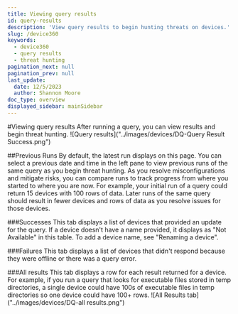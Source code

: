 ```yaml
---
title: Viewing query results
id: query-results
description: 'View query results to begin hunting threats on devices.'
slug: /device360
keywords:
  - device360
  - query results
  - threat hunting
pagination_next: null
pagination_prev: null
last_update:
  date: 12/5/2023
  author: Shannon Moore
doc_type: overview
displayed_sidebar: mainSidebar
---
```

#Viewing query results
After running a query, you can view results and begin threat hunting.
![Query results]("../images/devices/DQ-Query Result Success.png")

##Previous Runs
By default, the latest run displays on this page. You can select a previous date and time in the left pane to view previous runs of the same query as you begin threat hunting. As you resolve misconfigurations and mitigate risks, you can compare runs to track progress from where you started to where you are now. For example, your initial run of a query could return 15 devices with 100 rows of data. Later runs of the same query should result in fewer devices and rows of data as you resolve issues for those devices.

###Successes
This tab displays a list of devices that provided an update for the query. If a device doesn't have a name provided, it displays as "Not Available" in this table. To add a device name, see "Renaming a device".

###Failures
This tab displays a list of devices that didn't respond because they were offline or there was a query error.

###All results
This tab displays a row for each result returned for a device. For example, if you run a query that looks for executable files stored in temp directories, a single device could have 100s of executable files in temp directories so one device could have 100+ rows.
![All Results tab]("../images/devices/DQ-all results.png")